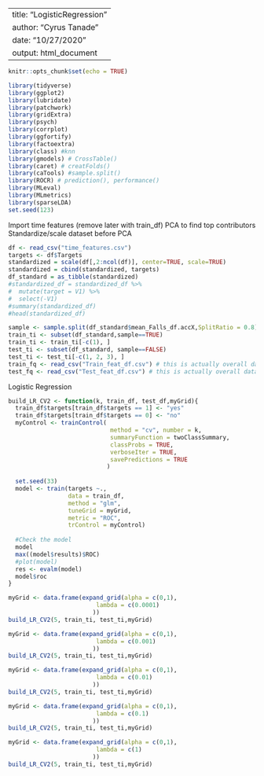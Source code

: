 
---
title: "LogisticRegression"
author: "Cyrus Tanade"
date: "10/27/2020"
output: html_document
---

```r
knitr::opts_chunk$set(echo = TRUE)
```

```r
library(tidyverse)
library(ggplot2)
library(lubridate)
library(patchwork)
library(gridExtra)
library(psych)
library(corrplot)
library(ggfortify)
library(factoextra)
library(class) #knn
library(gmodels) # CrossTable()
library(caret) # creatFolds()
library(caTools) #sample.split()
library(ROCR) # prediction(), performance()
library(MLeval)
library(MLmetrics)
library(sparseLDA)
set.seed(123)
```

Import time features (remove later with train_df)
PCA to find top contributors
Standardize/scale dataset before PCA

```r
df <- read_csv("time_features.csv")
targets <- df$Targets
standardized = scale(df[,2:ncol(df)], center=TRUE, scale=TRUE)
standardized = cbind(standardized, targets)
df_standard = as_tibble(standardized)
#standardized_df = standardized_df %>%
#  mutate(target = V1) %>%
#  select(-V1)
#summary(standardized_df)
#head(standardized_df)

sample <- sample.split(df_standard$mean_Falls_df.accX,SplitRatio = 0.8)
train_ti <- subset(df_standard,sample==TRUE)
train_ti <- train_ti[-c(1), ]
test_ti <- subset(df_standard, sample==FALSE)
test_ti <- test_ti[-c(1, 2, 3), ]
train_fq <- read_csv("Train_feat_df.csv") # this is actually overall dataframe
test_fq <- read_csv("Test_feat_df.csv") # this is actually overall dataframe

```

Logistic Regression
```r

build_LR_CV2 <- function(k, train_df, test_df,myGrid){
  train_df$targets[train_df$targets == 1] <- "yes"
  train_df$targets[train_df$targets == 0] <- "no"
  myControl <- trainControl(
                             method = "cv", number = k,
                             summaryFunction = twoClassSummary,
                             classProbs = TRUE,
                             verboseIter = TRUE,
                             savePredictions = TRUE
                            )
  
  set.seed(33)
  model <- train(targets ~., 
                 data = train_df, 
                 method = "glm",
                 tuneGrid = myGrid, 
                 metric = "ROC",
                 trControl = myControl)
  
  #Check the model
  model
  max((model$results)$ROC)
  #plot(model) 
  res <- evalm(model)
  model$roc
}


```

```r
myGrid <- data.frame(expand_grid(alpha = c(0,1),
                         lambda = c(0.0001)
                        ))
build_LR_CV2(5, train_ti, test_ti,myGrid)
```

```r
myGrid <- data.frame(expand_grid(alpha = c(0,1),
                         lambda = c(0.001)
                        ))
build_LR_CV2(5, train_ti, test_ti,myGrid)
```

```r
myGrid <- data.frame(expand_grid(alpha = c(0,1),
                         lambda = c(0.01)
                        ))
build_LR_CV2(5, train_ti, test_ti,myGrid)
```

```r
myGrid <- data.frame(expand_grid(alpha = c(0,1),
                         lambda = c(0.1)
                        ))
build_LR_CV2(5, train_ti, test_ti,myGrid)
```

```r
myGrid <- data.frame(expand_grid(alpha = c(0,1),
                         lambda = c(1)
                        ))
build_LR_CV2(5, train_ti, test_ti,myGrid)
```


